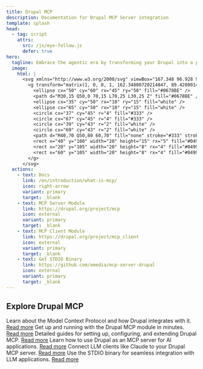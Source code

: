 ```yaml
---
title: Drupal MCP
description: Documentation for Drupal MCP Server integration
template: splash
head:
  - tag: script
    attrs:
      src: /js/eye-follow.js
      defer: true
hero:
  tagline: Embrace the agentic era by transforming your Drupal into a powerful MCP server.
  image:
    html: |
      <svg xmlns="http://www.w3.org/2000/svg" viewBox="167.348 96.928 90 107.5" width="100%" height="100%" class="logo-svg">
        <g transform="matrix(1, 0, 0, 1, 162.34800720214847, 89.4280014038086)">
          <ellipse cx="50" cy="60" rx="45" ry="50" fill="#0678BE" />
          <path d="M30,15 Q50,0 70,15 L70,25 L30,25 Z" fill="#0678BE" />
          <ellipse cx="35" cy="50" rx="10" ry="15" fill="white" />
          <ellipse cx="65" cy="50" rx="10" ry="15" fill="white" />
          <circle cx="37" cy="45" r="4" fill="#333" />
          <circle cx="67" cy="45" r="4" fill="#333" />
          <circle cx="39" cy="43" r="2" fill="white" />
          <circle cx="69" cy="43" r="2" fill="white" />
          <path d="M40,70 Q50,80 60,70" fill="none" stroke="#333" stroke-width="2.5" stroke-linecap="round" />
          <rect x="40" y="100" width="20" height="15" rx="5" fill="#0499DE" />
          <rect x="20" y="105" width="20" height="8" rx="4" fill="#0499DE" />
          <rect x="60" y="105" width="20" height="8" rx="4" fill="#0499DE" />
        </g>
      </svg>
  actions:
    - text: Docs
      link: /en/introduction/what-is-mcp/
      icon: right-arrow
      variant: primary
      target: _blank
    - text: MCP Server Module
      link: https://drupal.org/project/mcp
      icon: external
      variant: primary
      target: _blank
    - text: MCP Client Module
      link: https://drupal.org/project/mcp_client
      icon: external
      variant: primary
      target: _blank
    - text: Get STDIO Binary
      link: https://github.com/omedia/mcp-server-drupal
      icon: external
      variant: primary
      target: _blank
---
```



## Explore Drupal MCP

<CardGrid stagger>
  <Card title="Introduction" icon="information">
    Learn about the Model Context Protocol and how Drupal integrates with it.
    <a href="/en/introduction">Read more</a>
  </Card>
  <Card title="Quick Setup" icon="setting">
    Get up and running with the Drupal MCP module in minutes.
    <a href="/en/quick-setup">Read more</a>
  </Card>
  <Card title="Comprehensive Guides" icon="open-book">
    Detailed guides for setting up, configuring, and extending Drupal MCP.
    <a href="/en/guides">Read more</a>
  </Card>
  <Card title="Drupal MCP Server" icon="server">
    Learn how to use Drupal as an MCP server for AI applications.
    <a href="/en/drupal-mcp-server">Read more</a>
  </Card>
  <Card title="Drupal MCP Client" icon="discord">
    Connect LLM clients like Claude to your Drupal MCP server.
    <a href="/en/drupal-mcp-client">Read more</a>
  </Card>
  <Card title="STDIO Binary" icon="terminal">
    Use the STDIO binary for seamless integration with LLM applications.
    <a href="/en/stdio-binary">Read more</a>
  </Card>
</CardGrid>
